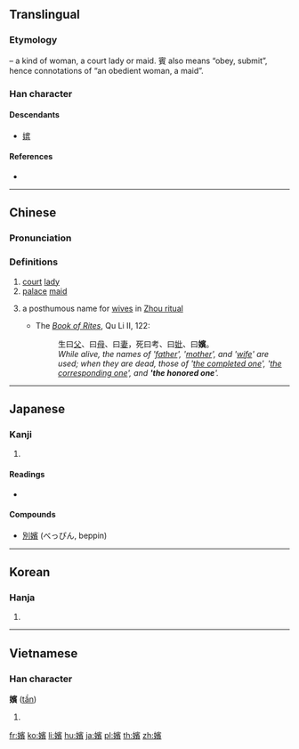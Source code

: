 {{also|嫔}}
==Translingual==

===Etymology===
{{Han compound|女|t1=woman|賓|ls=psc|c1=s|c2=p}} – a kind of woman, a court lady or maid. 賓 also means “obey, submit”, hence connotations of “an obedient woman, a maid”.

===Han character===
{{Han char|rn=38|rad=女|as=14|sn=17|four=43486|canj=VJMC|ids=⿰女賓}}

====Descendants====
* [[嫔]]

====References====
* {{Han ref|kx=0272.370|dkj=06819|dj=0541.020|hdz=21087.190|uh=5B2A|ud=23338|bh=C0A7|bd=49319}}

----

==Chinese==
{{zh-forms|s=嫔}}

===Pronunciation===
{{zh-pron
|m=pín
|c=ban3,pan4
|mc=y
|oc=y
|ma=
|cat=n
}}

===Definitions===
# [[court]] [[lady]]
# [[palace]] [[maid]]
# {{lb|mul|archaic}} a posthumous name for [[wife|wives]] in [[w:ancestor veneration in China|Zhou ritual]]
#* The ''[[w:Book of Rites|Book of Rites]]'', Qu Li II, 122:
#*: 生曰[[父]]、曰[[母]]、曰[[妻]]，死曰考、曰[[妣]]、曰'''嬪'''。
#*: ''While alive, the names of '[[父|father]]', '[[母|mother]]', and '[[妻|wife]]' are used; when they are dead, those of '[[考|the completed one]]', '[[妣|the corresponding one]]', and ''''the honored one''''.''

----

==Japanese==

===Kanji===
{{ja-kanji|grade=|rs=女14}}

# {{defn|lang=ja|sort=女14}}

====Readings====
* {{ja-readings|on=[[ひん]] (hin)|kun=[[ひめ]] (hime)}}

====Compounds====
* [[別嬪]] (べっぴん, beppin)

----

==Korean==

===Hanja===
{{ko-hanja|hangeul=빈|rv=bin|mr=pin}}

# {{defn|lang=ko|sort=女14}}

----

==Vietnamese==

===Han character===
'''嬪''' ([[tần]])

# {{defn|lang=vi}}

[[fr:嬪]]
[[ko:嬪]]
[[li:嬪]]
[[hu:嬪]]
[[ja:嬪]]
[[pl:嬪]]
[[th:嬪]]
[[zh:嬪]]